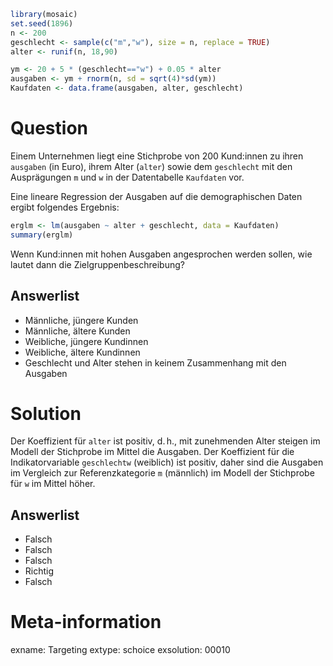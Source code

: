 ```r
library(mosaic)
set.seed(1896)
n <- 200
geschlecht <- sample(c("m","w"), size = n, replace = TRUE)
alter <- runif(n, 18,90)

ym <- 20 + 5 * (geschlecht=="w") + 0.05 * alter
ausgaben <- ym + rnorm(n, sd = sqrt(4)*sd(ym))
Kaufdaten <- data.frame(ausgaben, alter, geschlecht)
```

Question
========

Einem Unternehmen liegt eine Stichprobe von 200 Kund:innen zu ihren `ausgaben` (in Euro), ihrem Alter (`alter`) sowie dem `geschlecht` mit den Ausprägungen `m` und `w` in der Datentabelle `Kaufdaten` vor.

Eine lineare Regression der Ausgaben auf die demographischen Daten ergibt folgendes Ergebnis:

```r
erglm <- lm(ausgaben ~ alter + geschlecht, data = Kaufdaten)
summary(erglm)
```


Wenn Kund:innen mit hohen Ausgaben angesprochen werden sollen, wie lautet dann die Zielgruppenbeschreibung?


Answerlist
----------
* Männliche, jüngere Kunden
* Männliche, ältere Kunden
* Weibliche, jüngere Kundinnen
* Weibliche, ältere Kundinnen
* Geschlecht und Alter stehen in keinem Zusammenhang mit den Ausgaben


Solution
========

Der Koeffizient für `alter` ist positiv, d.$\,$h., mit zunehmenden Alter steigen im Modell der Stichprobe im Mittel die Ausgaben.
Der Koeffizient für die Indikatorvariable `geschlechtw` (weiblich) ist positiv, daher sind die Ausgaben im Vergleich zur Referenzkategorie `m` (männlich) im Modell der Stichprobe für `w` im Mittel höher.

Answerlist
----------
* Falsch
* Falsch
* Falsch
* Richtig
* Falsch

Meta-information
================
exname: Targeting
extype: schoice
exsolution: 00010
